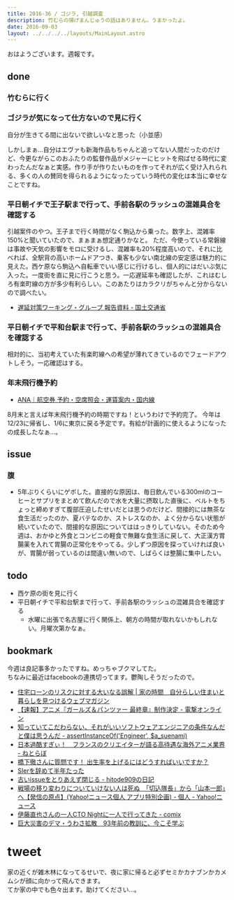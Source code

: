 ```yaml
---
title: 2016-36 / ゴジラ, 引越調査
description: 竹むらの揚げまんじゅうの話はありません。うまかったよ。
date: 2016-09-03
layout: ../../../../layouts/MainLayout.astro
---
```


おはようございます。週報です。

## done

###  竹むらに行く

<Instagram instagramId="BJmv5gSDLlj" />

###  ゴジラが気になって仕方ないので見に行く

自分が生きてる間に出ないで欲しいなと思った（小並感）   

しかしまぁ...自分はエヴァも新海作品もちゃんと追ってない人間だったのだけど、今更ながらこのおふたりの監督作品がメジャーにヒットを飛ばせる時代に変わったんだなぁと実感。作り手が作りたいものを作ってそれが広く受け入れられる、多くの人の賛同を得られるようになったっていう時代の変化は本当に幸せなことですね。

<Tweet tweetLink="https://twitter.com/mtsujiji/status/769767045009252353" />

###  平日朝イチで王子駅まで行って、手前各駅のラッシュの混雑具合を確認する

引越案件のやつ。王子まで行く時間がなく駒込から乗った。数字上、混雑率150%と聞いていたので、まぁまぁ想定通りかなと。
ただ、今使っている常磐線は事故や天気の影響をモロに受けるし、混雑率も20%程度高いので、それに比べれば、全駅背の高いホームドアつき、乗客も少ない南北線の安定感は魅力的に見えた。西ケ原なら駒込へ自転車でいい感じに行けるし、個人的にはだいぶ気に入った。一度街を直に見に行こうと思う。一応遅延率も確認したが、これはむしろ有楽町線の方が多少有利らしい。このあたりはカラクリがちゃんと分からないので調べたい。

- [遅延対策ワーキング・グループ 報告資料 - 国土交通省](http://www.mlit.go.jp/common/001081639.pdf)

###  平日朝イチで平和台駅まで行って、手前各駅のラッシュの混雑具合を確認する

相対的に、当初考えていた有楽町線への希望が薄れてきているのでフェードアウトしそう。一応確認はする。

###  年末飛行機予約

- [ANA｜航空券 予約・空席照会・運賃案内・国内線](https://www.ana.co.jp/top-operat-ver2/images/dom/topoffer/200407/PcMainVis_001.jpg)

8月末と言えば年末飛行機予約の時期ですね！というわけで予約完了。
今年は12/23に帰省し、1/6に東京に戻る予定です。有給が計画的に使えるようになったの成長したなぁ...。

## issue

### 腹

- 5年ぶりくらいにゲボした。直接的な原因は、毎日飲んでいる300mlのコーヒーとサプリをまとめて飲んだので水を大量に摂取した直後に、ベルトをちょっと締めすぎて腹部圧迫したせいだとは思うのだけど、間接的には無茶な食生活だったのか、夏バテなのか、ストレスなのか、よく分からない状態が続いていたので、間接的な原因についてははっきりしていない。そのため今週は、おかゆと外食とコンビニの軽食で無難な食生活に戻して、大正漢方胃腸薬を入れて胃腸の正常化をやってる。少しずつ原因を探っていければ良いが、胃腸が弱っているのは間違い無いので、しばらくは整腸に集中したい。

## todo

- 西ケ原の街を見に行く
- 平日朝イチで平和台駅まで行って、手前各駅のラッシュの混雑具合を確認する
  - 水曜に出張で名古屋に行く関係上、朝方の時間が取れないかもしれない。月曜次第かなぁ。

## bookmark

今週は良記事多かったですね。めっちゃブクマしてた。  
ちなみに最近はfacebookの連携切ってます。鬱陶しそうだったので。

- [住宅ローンのリスクに対する大いなる誤解 | 家の時間　自分らしい住まいと暮らしを見つけるウェブマガジン](http://www.ienojikan.com/house/kaikamatika/20160824.html)
- [【速報】アニメ『ガールズ＆パンツァー 最終章』制作決定 - 電撃オンライン](https://dengekionline.com/elem/000/001/349/1349798/)
- [知っていてこだわらない、それがいいソフトウェアエンジニアの条件なんだと僕は思うんだ - assertInstanceOf('Engineer', $a_suenami)](https://a-suenami.hatenablog.com/entry/2016/08/28/130633)
- [日本過酷すぎぃ！　フランスのクリエイターが語る高待遇な海外アニメ業界 - ねとらぼ](https://nlab.itmedia.co.jp/nl/articles/1608/30/news086.html)
- [橋下徹さんに質問です！ 出生率を上げるにはどうすればいいですか？](https://blogos.com/article/188614/)
- [SIerを辞めて半年たった](https://anond.hatelabo.jp/20160831010403)
- [古いissueをとりあえず閉じる - hitode909の日記](https://blog.sushi.money/entry/2016/07/19/124519)
- [戦場の移り変わりについていけない人は死ぬ　「切込隊長」から「山本一郎」へ【発信の原点】(Yahoo!ニュース個人 アプリ特別企画) - 個人 - Yahoo!ニュース](https://news.yahoo.co.jp/byline/yahooroupeiroapp/20160831-00059633/)
- [伊藤直也さんの一人CTO Nightに一人で行ってきた - comix](https://itosho525.hatenablog.com/entry/2016/08/31/024538)
- [巨大災害のデマ・うわさ拡散　93年前の教訓に、今こそ学ぶ](https://www.buzzfeed.com/jp/satoruishido/bousai-0901-sekiya)

# tweet

家の近くが雑木林になってるせいで、夜に家に帰ると必ずセミかカナブンかカメムシが顔に向かって飛んできます。  
てか家の中でも色々出ます。助けてください...。

<Tweet tweetLink="https://twitter.com/legnoh/status/769874463613530113" />
<Tweet tweetLink="https://twitter.com/legnoh/status/769876468553744384" />

